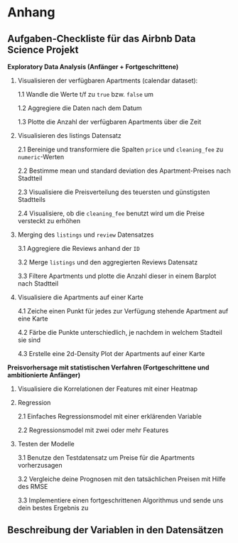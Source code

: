 # Anhang
## Aufgaben-Checkliste für das Airbnb Data Science Projekt

**Exploratory Data Analysis (Anfänger + Fortgeschrittene)**

1. Visualisieren der verfügbaren Apartments (calendar dataset):

    1.1 Wandle die Werte t/f zu `true` bzw. `false` um

    1.2 Aggregiere die Daten nach dem Datum

    1.3 Plotte die Anzahl der verfügbaren Apartments über die Zeit

2. Visualisieren des listings Datensatz

    2.1 Bereinige und transformiere die Spalten `price` und `cleaning_fee` zu `numeric`-Werten

    2.2 Bestimme mean und standard deviation des Apartment-Preises nach Stadtteil

    2.3 Visualisiere die Preisverteilung des teuersten und günstigsten Stadtteils

    2.4 Visualisiere, ob die `cleaning_fee` benutzt wird um die Preise versteckt zu erhöhen

3. Merging des `listings` und `review` Datensatzes

    3.1 Aggregiere die Reviews anhand der `ID`

    3.2 Merge `listings` und den aggregierten Reviews Datensatz

    3.3 Filtere Apartments und plotte die Anzahl dieser in einem Barplot nach Stadtteil

4. Visualisiere die Apartments auf einer Karte

    4.1 Zeiche einen Punkt für jedes zur Verfügung stehende Apartment auf eine Karte

    4.2 Färbe die Punkte unterschiedlich, je nachdem in welchem Stadteil sie sind

    4.3 Erstelle eine 2d-Density Plot der Apartments auf einer Karte

**Preisvorhersage mit statistischen Verfahren (Fortgeschrittene und ambitionierte Anfänger)**

1. Visualisiere die Korrelationen der Features mit einer Heatmap

2. Regression

    2.1 Einfaches Regressionsmodel mit einer erklärenden Variable

    2.2 Regressionsmodel mit zwei oder mehr Features

3. Testen der Modelle

    3.1 Benutze den Testdatensatz um Preise für die Apartments vorherzusagen

    3.2 Vergleiche deine Prognosen mit den tatsächlichen Preisen mit Hilfe des RMSE

    3.3 Implementiere einen fortgeschrittenen Algorithmus und sende uns dein bestes Ergebnis zu


## Beschreibung der Variablen in den Datensätzen

\begin{tabular}{ll}
\toprule
                        \textbf{Name} &                 \textbf{Beschreibung} \\
\midrule
                           id &                        Identifikationsnummer \\
                        price &                                        Preis \\
 neighbourhood\_group\_cleansed &                                 Stadtviertel \\
                     latitude &                                  Breitengrad \\
                    longitude &                                   Längengrad \\
                    bathrooms &                        Anzahl an Badezimmern \\
              availability\_30 &       Verfügbarkeit in den nächsten 30 Tagen (Tage) \\
             availability\_365 &               Verfügbarkeit im nächsten Jahr (Tage) \\
                         beds &                             Anzahl an Betten \\
                     bedrooms &                          Anzahl Schlafzimmer \\
          review\_scores\_value &                          Bewertungspunktzahl \\
                     bed\_type &                        Beschreibung zum Bett \\
               minimum\_nights &            minimale Anzahl an Übernachtungen \\
               maximum\_nights &            maximale Anzahl an Übernachtungen \\
                property\_type &  Art des Angebotes: (Appartment, Zimmer,...) \\
     is\_business\_travel\_ready &                für Geschäftsreisen geeignet? \\
                 cleaning\_fee &                              Reinigunsgebühr \\
                    room\_type &                              Art des Zimmers \\
                  square\_feet &                         Größe in square feet \\
              guests\_included &             Sind Gäste im Preis inbegriffen? \\
\bottomrule
\end{tabular}